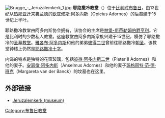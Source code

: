 [[Image:Brugge_-_Jeruzalemkerk_1.jpg|thumb]]
'''耶路撒冷教堂'''（{{lang-nl|Jeruzalemkerk}}）位于[[比利时|比利时]][[布鲁日|布鲁日]]，由13世纪从[[热那亚|热那亚]]迁来[[弗兰德|弗兰德]]的[[欧庇修斯·阿多内斯|欧庇修斯·阿多内斯]]（Opicius Adornes）的后裔建于15世纪上半叶。

耶路撒冷教堂由阿多内斯协会拥有，该协会的主席是[[亨利_(林堡-斯蒂勒姆)|林堡-斯蒂勒姆伯爵亨利]]。它是比利时的少数私人教堂。这座教堂由阿多内斯家族兴建于15世纪，模仿了耶路撒冷的[[圣墓教堂|圣墓教堂]]。[[雅各布·阿多内斯|雅各布·阿多内斯]]和他的弟弟[[彼得·阿多内斯二世|彼得二世]]曾前往耶路撒冷[[朝圣|朝圣]]。该教堂钟楼上仍然是[[耶路撒冷十字|耶路撒冷十字]]。

内饰的特点是独特的花窗玻璃，包括[[彼得·阿多内斯二世|彼得·阿多内斯二世]]（Pieter II Adornes）和他的妻子。[[安瑟倫·阿多内斯|安瑟倫·阿多内斯]]（Anselmus Adornes）和他的妻子[[玛格丽特·范·德·班克|玛格丽特·范·德·班克]]（Margareta van der Banck）的坟墓也在这里。 

==外部链接==
*[https://web.archive.org/web/20060228112830/http://www.brugge.be/internet/nl/toerisme/bezienswaardigheden/musea.htm#8 Jeruzalemkerk (museum)]

{{commonscat|Jeruzalemkerk (Brugge)}}
{{coordinate|51_12_44_N_3_14_4_E_type:landmark_zoom:16_region:BE|51° 13' NB, 3° 14' OL}}

[[Category:布鲁日教堂|Category:布鲁日教堂]]